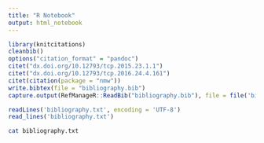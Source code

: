 ```yaml
---
title: "R Notebook"
output: html_notebook
---
```


```r
library(knitcitations)
cleanbib()
options("citation_format" = "pandoc")
citet("dx.doi.org/10.12793/tcp.2015.23.1.1")
citet("dx.doi.org/10.12793/tcp.2016.24.4.161")
citet(citation(package = "nmw"))
write.bibtex(file = "bibliography.bib")
capture.output(RefManageR::ReadBib("bibliography.bib"), file = file('bibliography.txt', encoding = 'UTF-8'))
```

```r
readLines('bibliography.txt', encoding = 'UTF-8')
read_lines('bibliography.txt')
```

```bash
cat bibliography.txt
```